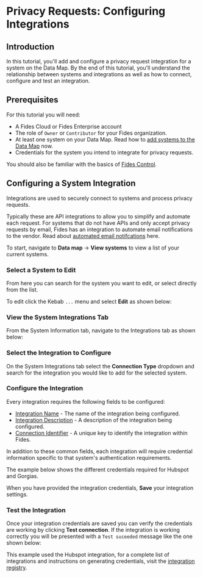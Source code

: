 
# Privacy Requests: Configuring Integrations

<TutorialKey duration="4" product="Fides" topic="Privacy Requests" video="true" interactive="true"/>

## Introduction
In this tutorial, you'll add and configure a privacy request integration for a system on the Data Map. By the end of this tutorial, you'll understand the relationship between systems and integrations as well as how to connect, configure and test an integration.

## Prerequisites

For this tutorial you will need:

* A Fides Cloud or Fides Enterprise account
* The role of `Owner` or `Contributor` for your Fides organization.
* At least one system on your Data Map. Read how to [add systems to the Data Map](data-mapping-adding-systems-manually) now.
* Credentials for the system you intend to integrate for privacy requests.

You should also be familiar with the basics of [Fides Control](#LINK).

## Configuring a System Integration

Integrations are used to securely connect to systems and process privacy requests. 

Typically these are API integrations to allow you to simplify and automate each request. For systems that do not have APIs and only accept privacy requests by email, Fides has an integration to automate email notifications to the vendor. Read about [automated email notifcations](#LINK) here.

To start, navigate to **Data map** → **View systems** to view a list of your current systems. 

### Select a System to Edit

From here you can search for the system you want to edit, or select directly from the list. 

To edit click the Kebab `...` menu and select **Edit** as shown below:

<Screenshot img="/assets/img/tutorials/privacy-requests-view-systems.gif" description="View list of systems" />


### View the System Integrations Tab

From the System Information tab, navigate to the Integrations tab as shown below:

<Screenshot img="/assets/img/tutorials/privacy-requests-view-integrations.gif" description="View integrations" />

### Select the Integration to Configure
On the System Integrations tab select the **Connection Type** dropdown and search for the integration you would like to add for the selected system. 

<Screenshot img="/assets/img/tutorials/privacy-requests-select-integrations.gif" description="Select the integration for your system" />

### Configure the Integration

Every integration requires the following fields to be configured:

* <span class="nx-absolute -nx-mt-20" id="integration-name"></span>[Integration Name](#integration-name) - The name of the integration being configured.
* <span class="nx-absolute -nx-mt-20" id="integration-description"></span>[Integration Description](#integration-description) - A description of the integration being configured.
* <span class="nx-absolute -nx-mt-20" id="connection-identifier"></span>[Connection Identifier](#connection-identifier) - A unique key to identify the integration within Fides.

<Screenshot img="/assets/img/tutorials/privacy-requests-default-fields.gif" description="Complete the default fields for the system integration" />

In addition to these common fields, each integration will require credential information specific to that system's authentication requirements.

The example below shows the different credentials required for Hubspot and Gorgias.

<Screenshot img="/assets/img/tutorials/privacy-requests-credentials.gif" description="Provide credentials for the system integration"/>

When you have provided the integration credentials, **Save** your integration settings.

### Test the Integration

Once your integration credentials are saved you can verify the credentials are working by clicking **Test connection**.
If the integration is working correctly you will be presented with a `Test suceeded` message like the one shown below:

<Screenshot img="/assets/img/tutorials/privacy-requests-testing.gif" description="Provide credentials for the system integration"  mw="450" />

This example used the Hubspot integration, for a complete list of integrations and instructions on generating credentials, visit the [integration registry](#LINK).